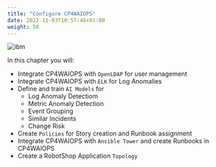 ```yaml
---
title: "Configure CP4WAIOPS"
date: 2022-11-03T10:57:46+01:00
weight: 50
---
```




![ibm](../images/ibm/app-mgt.gif)

In this chapter you will:

- Integrate CP4WAIOPS with `OpenLDAP` for user management
- Integrate CP4WAIOPS with `ELK` for Log Anomalies
- Define and train `AI Models` for
  - Log Anomaly Detectiom
  - Metric Anomaly Detection
  - Event Grouping
  - Similar Incidents
  - Change Risk 
- Create `Policies` for Story creation and Runbook assignment
- Integrate CP4WAIOPS with `Ansible Tower` and create Runbooks in CP4WAIOPS
- Create a RobotShop Application `Topology`

